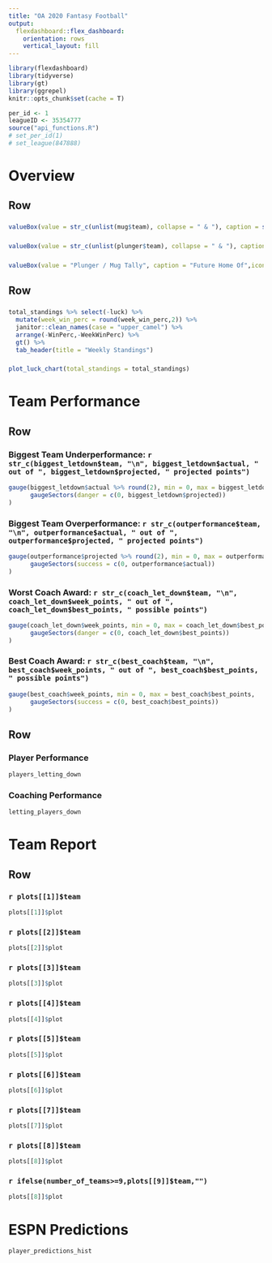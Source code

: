 ```yaml
---
title: "OA 2020 Fantasy Football"
output: 
  flexdashboard::flex_dashboard:
    orientation: rows
    vertical_layout: fill
---
```


```r
library(flexdashboard)
library(tidyverse)
library(gt)
library(ggrepel)
knitr::opts_chunk$set(cache = T)
```

```r
per_id <- 1
leagueID <- 35354777
source("api_functions.R")
# set_per_id(1)
# set_league(847888)
```

Overview
===============================

Row {data-height=50}
-------------------------------------

### 

```r
valueBox(value = str_c(unlist(mug$team), collapse = " & "), caption = str_c("Week ", per_id, " Mug (Best Team): ", mug$week_points[1], " Points"), icon = "fa-pencil")
```

### 

```r
valueBox(value = str_c(unlist(plunger$team), collapse = " & "), caption = str_c("Week ", per_id, " Plunger (Worst Team): ", plunger$week_points[1], " Points"), icon = "fa-pencil")
```

### 

```r
valueBox(value = "Plunger / Mug Tally", caption = "Future Home Of",icon = "fa-pencil")

```

Row {data-height=350}
-------------------------------------
   
### 

```r
total_standings %>% select(-luck) %>% 
  mutate(week_win_perc = round(week_win_perc,2)) %>% 
  janitor::clean_names(case = "upper_camel") %>% 
  arrange(-WinPerc,-WeekWinPerc) %>% 
  gt() %>% 
  tab_header(title = "Weekly Standings") 

```   
    
### 

```r
plot_luck_chart(total_standings = total_standings)
```

Team Performance
===============================


Row {data-height=70}
-------------------------------------

### Biggest Team Underperformance: `r str_c(biggest_letdown$team, "\n", biggest_letdown$actual, " out of ", biggest_letdown$projected, " projected points")`

```r
gauge(biggest_letdown$actual %>% round(2), min = 0, max = biggest_letdown$projected %>% round(2), 
      gaugeSectors(danger = c(0, biggest_letdown$projected))
)

```

### Biggest Team Overperformance: `r str_c(outperformance$team, "\n", outperformance$actual, " out of ", outperformance$projected, " projected points")`

```r
gauge(outperformance$projected %>% round(2), min = 0, max = outperformance$actual %>% round(2), 
      gaugeSectors(success = c(0, outperformance$actual))
)
```

### Worst Coach Award:  `r str_c(coach_let_down$team, "\n", coach_let_down$week_points, " out of ", coach_let_down$best_points, " possible points")`

```r
gauge(coach_let_down$week_points, min = 0, max = coach_let_down$best_points, 
      gaugeSectors(danger = c(0, coach_let_down$best_points))
)

```

### Best Coach Award:  `r str_c(best_coach$team, "\n", best_coach$week_points, " out of ", best_coach$best_points, " possible points")`

```r
gauge(best_coach$week_points, min = 0, max = best_coach$best_points, 
      gaugeSectors(success = c(0, best_coach$best_points))
)

```


Row {data-height=350}
-------------------------------------
    
### Player Performance
    
```r
players_letting_down
```
    
### Coaching Performance

```r
letting_players_down
```

Team Report
===============================

Row {.tabset .tabset-fade}
-------------------------------------
   
### `r plots[[1]]$team`

```r
plots[[1]]$plot
```   

### `r plots[[2]]$team`

```r
plots[[2]]$plot
```


### `r plots[[3]]$team`

```r
plots[[3]]$plot
```


### `r plots[[4]]$team`

```r
plots[[4]]$plot
```


### `r plots[[5]]$team`

```r
plots[[5]]$plot
```


### `r plots[[6]]$team`

```r
plots[[6]]$plot
```


### `r plots[[7]]$team`

```r
plots[[7]]$plot
```


### `r plots[[8]]$team`

```r
plots[[8]]$plot
```

### `r ifelse(number_of_teams>=9,plots[[9]]$team,"")`

```r
plots[[8]]$plot
```


ESPN Predictions
===============================

```r
player_predictions_hist
```

